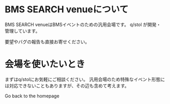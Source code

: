 
<SEO title="Page two" />

# BMS SEARCH venueについて
BMS SEARCH venueはBMSイベントのための汎用会場です。
q/stol が開発・管理しています。

要望やバグの報告も直接お寄せください。

# 会場を使いたいとき

まずはq/stolにお気軽にご相談ください。
汎用会場のため特殊なイベント形態には対応できないこともありますが、その辺も含めて考えます。

<Link to="/">Go back to the homepage</Link>
